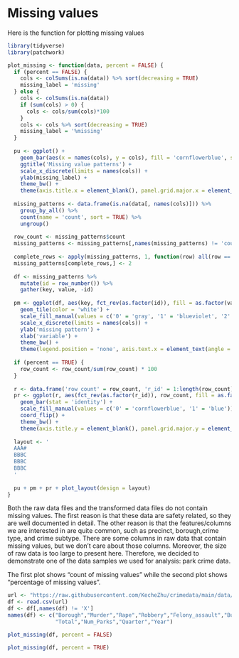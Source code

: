 # Missing values

Here is the function for plotting missing values

```r
library(tidyverse)
library(patchwork)
```

```r
plot_missing <- function(data, percent = FALSE) {
  if (percent == FALSE) {
    cols <- colSums(is.na(data)) %>% sort(decreasing = TRUE)
    missing_label = 'missing'
  } else {
    cols <- colSums(is.na(data))
    if (sum(cols) > 0) {
      cols <- cols/sum(cols)*100
    }
    cols <- cols %>% sort(decreasing = TRUE)
    missing_label = '%missing'
  }
  
  pu <- ggplot() +
    geom_bar(aes(x = names(cols), y = cols), fill = 'cornflowerblue', stat = 'identity') +
    ggtitle('Missing value patterns') +
    scale_x_discrete(limits = names(cols)) +
    ylab(missing_label) +
    theme_bw() +
    theme(axis.title.x = element_blank(), panel.grid.major.x = element_blank(), axis.text.x = element_text(angle = 90))
  
  missing_patterns <- data.frame(is.na(data[, names(cols)])) %>%
    group_by_all() %>%
    count(name = 'count', sort = TRUE) %>%
    ungroup()
  
  row_count <- missing_patterns$count
  missing_patterns <- missing_patterns[,names(missing_patterns) != 'count'] * 1
  
  complete_rows <- apply(missing_patterns, 1, function(row) all(row == 0 ))
  missing_patterns[complete_rows,] <- 2
  
  df <- missing_patterns %>% 
    mutate(id = row_number()) %>%
    gather(key, value, -id)
  
  pm <- ggplot(df, aes(key, fct_rev(as.factor(id)), fill = as.factor(value))) +
    geom_tile(color = 'white') +
    scale_fill_manual(values = c('0' = 'gray', '1' = 'blueviolet', '2' = 'black')) +
    scale_x_discrete(limits = names(cols)) + 
    ylab('missing pattern') +
    xlab('variable') +
    theme_bw() +
    theme(legend.position = 'none', axis.text.x = element_text(angle = 90))
  
  if (percent == TRUE) {
    row_count <- row_count/sum(row_count) * 100
  } 
  
  r <- data.frame('row count' = row_count, 'r_id' = 1:length(row_count), 'complete' = complete_rows*1)
  pr <- ggplot(r, aes(fct_rev(as.factor(r_id)), row_count, fill = as.factor(complete))) +
    geom_bar(stat = 'identity') +
    scale_fill_manual(values = c('0' = 'cornflowerblue', '1' = 'blue')) +
    coord_flip() + 
    theme_bw() +
    theme(axis.title.y = element_blank(), panel.grid.major.y = element_blank(), legend.position = 'none')
  
  layout <- '
  AAA#
  BBBC
  BBBC
  BBBC
  '
  
  pu + pm + pr + plot_layout(design = layout)
}
```

Both the raw data files and the transformed data files do not contain missing values. The first reason is that these data are safety related, so they are well documented in detail. The other reason is that the features/columns we are interested in are quite common, such as precinct, borough,crime type, and crime subtype. There are some columns in raw data that contain missing values, but we don't care about those columns. Moreover, the size of raw data is too large to present here. Therefore, we decided to demonstrate one of the data samples we used for analysis: park crime data. 

The first plot shows "count of missing values" while the second plot shows "percentage of missing values". 

```r
url <- "https://raw.githubusercontent.com/KecheZhu/crimedata/main/data/park_crime.csv"
df <- read.csv(url)
df <- df[,names(df) != 'X']
names(df) <- c("Borough","Murder","Rape","Robbery","Felony_assault","Burglary","GL","GL_MV",
               "Total","Num_Parks","Quarter","Year")
```
```r
plot_missing(df, percent = FALSE)
```
```r
plot_missing(df, percent = TRUE)
```

